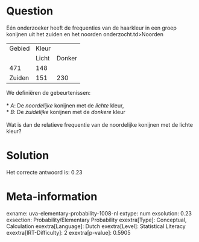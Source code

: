 Question
========

Eén onderzoeker heeft de frequenties van de haarkleur in een groep
konijnen uit het zuiden en het noorden onderzocht.td\>Noorden

  -------- ------- --------
  Gebied   Kleur   
           Licht   Donker
  471      148     
  Zuiden   151     230
  -------- ------- --------

We definiëren de gebeurtenissen:\
\
* *A*: De *noordelijke* konijnen met de *lichte* kleur,\
* *B*: De *zuidelijke* konijnen met de *donkere* kleur\
\
Wat is dan de relatieve frequentie van de noordelijke konijnen met de
lichte kleur?


Solution
========

Het correcte antwoord is: 0.23

Meta-information
================
exname: uva-elementary-probability-1008-nl
extype: num
exsolution: 0.23
exsection: Probability/Elementary Probability
exextra[Type]: Conceptual, Calculation
exextra[Language]: Dutch
exextra[Level]: Statistical Literacy
exextra[IRT-Difficulty]: 2
exextra[p-value]: 0.5905

